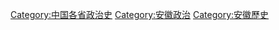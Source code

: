 [[Category:中国各省政治史|Category:中国各省政治史]]
[[Category:安徽政治|Category:安徽政治]]
[[Category:安徽歷史|Category:安徽歷史]]